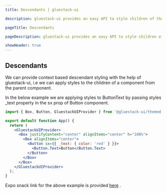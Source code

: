 ```yaml
---
title: Descendants | gluestack-ui

description: gluestack-ui provides an easy API to style children of the components.

pageTitle: Descendants

pageDescription: gluestack-ui provides an easy API to style children of the components.

showHeader: true
---
```



<Meta title="Customize and Style/Styling/Descendants" />

## Descendants

We can provide context based descendant styling with the help of gluestack-ui, i.e we can apply styles to the children of a component from the parent component.

In the below example we are applying styles to ButtonText by passing styles \_text property in the sx prop of Button component.

```jsx
import { Box, Button, GluestackUIProvider } from '@gluestack-ui/themed';

export default function App() {
  return (
    <GluestackUIProvider>
      <Box justifyContent="center" alignItems="center" h="100%">
        <Box alignItems="center">
          <Button sx={{ _text: { color: 'red' } }}>
            <Button.Text>Button</Button.Text>
          </Button>
        </Box>
      </Box>
    </GluestackUIProvider>
  );
}
```

Expo snack link for the above example is provided [here](https://snack.expo.dev/@gluestack/gluestack-ui-descendant-styles) .
